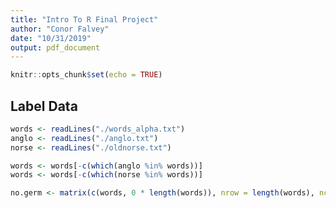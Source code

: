 ```yaml
---
title: "Intro To R Final Project"
author: "Conor Falvey"
date: "10/31/2019"
output: pdf_document
---
```


```r
knitr::opts_chunk$set(echo = TRUE)
```

## Label Data
```r
words <- readLines("./words_alpha.txt")
anglo <- readLines("./anglo.txt")
norse <- readLines("./oldnorse.txt")

words <- words[-c(which(anglo %in% words))]
words <- words[-c(which(norse %in% words))]

no.germ <- matrix(c(words, 0 * length(words)), nrow = length(words), ncol = 2, byrow = FALSE)
```